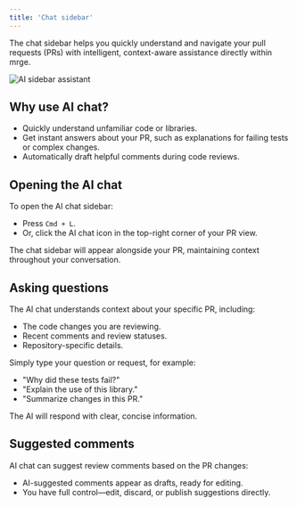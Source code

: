 ```yaml
---
title: 'Chat sidebar'
---
```


The chat sidebar helps you quickly understand and navigate your pull requests (PRs) with intelligent, context-aware assistance directly within mrge.


<img
  src="/code-review-platform/images/sidebar.png"
  alt="AI sidebar assistant"
  className="border border-zinc-800 rounded-lg"
/>

## Why use AI chat?

- Quickly understand unfamiliar code or libraries.
- Get instant answers about your PR, such as explanations for failing tests or complex changes.
- Automatically draft helpful comments during code reviews.

## Opening the AI chat

To open the AI chat sidebar:

- Press `Cmd + L`.
- Or, click the AI chat icon in the top-right corner of your PR view.

The chat sidebar will appear alongside your PR, maintaining context throughout your conversation.

## Asking questions

The AI chat understands context about your specific PR, including:

- The code changes you are reviewing.
- Recent comments and review statuses.
- Repository-specific details.

Simply type your question or request, for example:

- "Why did these tests fail?"
- "Explain the use of this library."
- "Summarize changes in this PR."

The AI will respond with clear, concise information.

## Suggested comments

AI chat can suggest review comments based on the PR changes:

- AI-suggested comments appear as drafts, ready for editing.
- You have full control—edit, discard, or publish suggestions directly.
